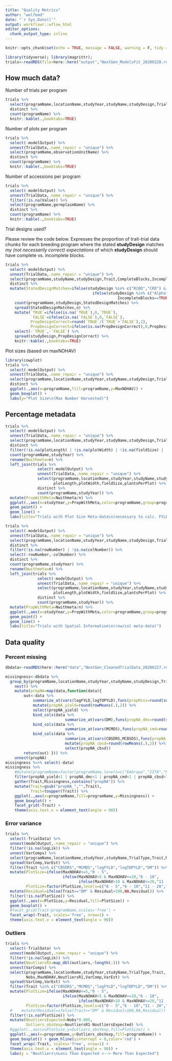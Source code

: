 ```yaml
---
title: "Quality Metrics"
author: "wolfemd"
date: "`r Sys.Date()`"
output: workflowr::wflow_html
editor_options:
  chunk_output_type: inline
---
```


```r
knitr::opts_chunk$set(echo = TRUE, message = FALSE, warning = F, tidy = T)
```

```r
library(tidyverse); library(magrittr);
trials<-readRDS(file=here::here("output","NextGen_ModelsFit_20200228.rds"))
```

## How much data?

Number of trials per program
```r
trials %>% 
  select(programName,locationName,studyYear,studyName,studyDesign,TrialType) %>% 
  distinct %>% 
  count(programName) %>% 
  knitr::kable(.,booktabs=TRUE)
```

Number of plots per program
```r
trials %>% 
  select(-modelOutput) %>% 
  unnest(TrialData,.name_repair = "unique") %>% 
  select(programName,observationUnitName) %>% 
  distinct %>% 
  count(programName) %>% 
  knitr::kable(.,booktabs=TRUE)
```

Number of accessions per program
```r
trials %>% 
  select(-modelOutput) %>% 
  unnest(TrialData,.name_repair = "unique") %>% 
  filter(!is.na(Value)) %>% 
  select(programName,germplasmName) %>% 
  distinct %>% 
  count(programName) %>%
  knitr::kable(.,booktabs=TRUE)
```

Trial designs used? 

Please review the code below. Expresses the proportion of trait-trial data chunks for each breeding program where the stated **studyDesign** matches _my (not necessarily correct) expectations_ of which **studyDesign** should have complete vs. incomplete blocks. 
```r
trials %>% 
  select(-modelOutput) %>% 
  unnest(TrialData,.name_repair = "unique") %>% 
  select(programName,studyName,studyDesign,Trait,CompleteBlocks,IncompleteBlocks) %>% 
  distinct %>% 
  mutate(StatedDesignMatches=ifelse(studyDesign %in% c("RCBD","CRD") & CompleteBlocks==TRUE,TRUE,
                                      ifelse(studyDesign %in% c("Alpha","Augmented") & 
                                                 IncompleteBlocks==TRUE,TRUE,FALSE))) %>%
    count(programName,studyDesign,StatedDesignMatches) %>% 
    spread(StatedDesignMatches,n) %>% 
    mutate(`TRUE`=ifelse(is.na(`TRUE`),0,`TRUE`),
           `FALSE`=ifelse(is.na(`FALSE`),0,`FALSE`),
           PropDesignCorrect=round(`TRUE`/(`TRUE`+`FALSE`),2),
           PropDesignCorrect=ifelse(is.na(PropDesignCorrect),0,PropDesignCorrect)) %>% 
    select(-`TRUE`,-`FALSE`) %>% 
    spread(studyDesign,PropDesignCorrect) %>% 
    knitr::kable(.,booktabs=TRUE)
```

Plot sizes (based on maxNOHAV)
```r
library(cowplot)
trials %>% 
  select(-modelOutput) %>% 
  unnest(TrialData,.name_repair = "unique") %>% 
  select(programName,locationName,studyYear,studyName,studyDesign,TrialType,MaxNOHAV) %>% 
  distinct %>% 
  ggplot(.,aes(x=programName,fill=programName,y=MaxNOHAV)) + 
  geom_boxplot() + 
  labs(y="Plot Size\n(Max Number Harvested)")
```

## Percentage metadata
```r
trials %>% 
  select(-modelOutput) %>% 
  unnest(TrialData,.name_repair = "unique") %>% 
  select(programName,locationName,studyYear,studyName,studyDesign,TrialType,plotLength,plotWidth,fieldSize,plantsPerPlot) %>% 
  distinct %>% 
  filter(!is.na(plotLength) | !is.na(plotWidth) | !is.na(fieldSize) | !is.na(plantsPerPlot)) %>% 
  count(programName,studyYear) %>% 
  rename(Nwithmeta=n) %>% 
  left_join(trials %>% 
              select(-modelOutput) %>% 
              unnest(TrialData,.name_repair = "unique") %>% 
              select(programName,locationName,studyYear,studyName,studyDesign,TrialType,
                     plotLength,plotWidth,fieldSize,plantsPerPlot) %>% 
              distinct %>% 
              count(programName,studyYear)) %>% 
  mutate(PropWithMeta=Nwithmeta/n) %>% 
  ggplot(.,aes(x=studyYear,y=PropWithMeta,color=programName,group=programName)) + 
  geom_point() + 
  geom_line() + 
  labs(title="Trials with Plot Size Meta-data\n(necessary to calc. FYLD)")
```

```r
trials %>% 
  select(-modelOutput) %>% 
  unnest(TrialData,.name_repair = "unique") %>% 
  select(programName,locationName,studyYear,studyName,studyDesign,TrialType,rowNumber,colNumber) %>% 
  distinct %>% 
  filter(!is.na(rowNumber) | !is.na(colNumber)) %>% 
  select(-rowNumber,-colNumber) %>% 
  distinct %>%  
  count(programName,studyYear) %>% 
  rename(Nwithmeta=n) %>% 
  left_join(trials %>% 
              select(-modelOutput) %>% 
              unnest(TrialData,.name_repair = "unique") %>% 
              select(programName,locationName,studyYear,studyName,studyDesign,TrialType,
                     plotLength,plotWidth,fieldSize,plantsPerPlot) %>% 
              distinct %>% 
              count(programName,studyYear)) %>% 
  mutate(PropWithMeta=Nwithmeta/n) %>% 
  ggplot(.,aes(x=studyYear,y=PropWithMeta,color=programName,group=programName)) + 
  geom_point() + 
  geom_line() + 
  labs(title="Trials with Spatial Information\n(row/col meta-data)")
```

## Data quality 

### Percent missing
```r
dbdata<-readRDS(here::here("data","NextGen_CleanedTrialData_20200227.rds"))

missingness<-dbdata %>% 
  group_by(programName,locationName,studyYear,studyName,studyDesign,TrialType) %>% 
    nest() %>% 
    mutate(propNA=map(data,function(data){
        out<-data %>%
            summarize_at(vars(logFYLD,logTOPYLD),funs(propMiss=round(sum(is.na(.))/length(.),2))) %>% 
            mutate(propNA_yield=round(rowMeans(.),2)) %>% 
            select(propNA_yield) %>% 
            bind_cols(data %>% 
                          summarize_at(vars(DM),funs(propNA_dmc=round(sum(is.na(.))/length(.),2)))) %>% 
            bind_cols(data %>% 
                          summarize_at(vars(MCMDS),funs(propNA_cmd=round(sum(is.na(.))/length(.),2)))) %>% 
            bind_cols(data %>% 
                          summarize_at(vars(CBSDRS,MCBSDS),funs(propNA_cbsd=round(sum(is.na(.))/length(.),2))) %>% 
                          mutate(propNA_cbsd=round(rowMeans(.),2)) %>% 
                          select(propNA_cbsd))
        return(out) })) %>% 
    unnest(propNA)
missingness %<>% select(-data) 
missingness %>% 
    #mutate(programName=factor(programName,levels=c("Embrapa","IITA","NRCRI","NaCRRI","TARI"))) %>% 
    filter(propNA_yield<1 | propNA_dmc<1 | propNA_cmd<1 | propNA_cbsd<1) %>% 
    gather(Trait,Missingness,contains("propNA")) %>% 
    mutate(Trait=gsub("propNA_","",Trait),
           Trait=toupper(Trait)) %>% 
    ggplot(.,aes(x=programName,fill=programName,y=Missingness)) + 
    geom_boxplot() + 
    facet_grid(~Trait) + 
    theme(axis.text.x = element_text(angle = 90))
```

### Error variance
```r
trials %>% 
  select(-TrialData) %>% 
  unnest(modelOutput,.name_repair = "unique") %>% 
  filter(!is.na(logLik)) %>% 
  unnest(VarComps) %>% 
  select(programName,locationName,studyYear,studyName,TrialType,Trait,MaxNOHAV,VarComp,VarEst) %>% 
  spread(VarComp,VarEst) %>% 
  filter(Trait %in% c("CBSDRS","MCMDS","logFYLD","logTOPYLD","DM")) %>% 
  mutate(PlotSize=ifelse(MaxNOHAV<=5,"0 - 5",
                         ifelse(MaxNOHAV>5 & MaxNOHAV<=10,"6 - 10",
                                ifelse(MaxNOHAV>10 & MaxNOHAV<=20,"11 - 20","20 - 40"))),
         PlotSize=factor(PlotSize,levels=c("0 - 5","6 - 10","11 - 20","20 - 40"))) %>% 
  mutate(Residual=ifelse(Trait=="DM" & Residual>100,NA,Residual)) %>%
  filter(!is.na(PlotSize)) %>% 
  ggplot(.,aes(x=PlotSize,y=Residual,fill=PlotSize)) + 
  geom_boxplot() + 
  #facet_grid(Trait~programName,scales='free') + 
  facet_wrap(~Trait, scales='free', nrow=1) + 
  theme(axis.text.x = element_text(angle = 90))
```

### Outliers
```r
trials %>% 
  select(-TrialData) %>% 
  unnest(modelOutput,.name_repair = "unique") %>% 
  filter(!is.na(logLik)) %>%  
  mutate(NoutliersR1=map_dbl(outliers,~length(.))) %>% 
  unnest(VarComps) %>% 
  select(programName,locationName,studyYear,studyName,TrialType,Trait,
         Nobs,MaxNOHAV,NoutliersR1,VarComp,VarEst) %>% 
  spread(VarComp,VarEst) %>% 
  filter(Trait %in% c("CBSDRS","MCMDS","logFYLD","logTOPYLD","DM")) %>% 
  mutate(PlotSize=ifelse(MaxNOHAV<=5,"0 - 5",
                         ifelse(MaxNOHAV>5 & MaxNOHAV<=10,"6 - 10",
                                ifelse(MaxNOHAV>10 & MaxNOHAV<=20,"11 - 20","20 - 40"))),
         PlotSize=factor(PlotSize,levels=c("0 - 5","6 - 10","11 - 20","20 - 40"))) %>% 
  #    mutate(Residual=ifelse(Trait=="DM" & Residual>100,NA,Residual)) %>%
  filter(!is.na(PlotSize)) %>% 
  mutate(NoutliersExpected=Nobs*0.005,
         Outliers_obsVexp=NoutliersR1-NoutliersExpected) %>%     
  #ggplot(.,aes(x=PlotSize,y=Outliers_obsVexp,fill=PlotSize)) + 
  ggplot(.,aes(x=programName,y=Outliers_obsVexp,fill=programName)) + 
  geom_boxplot() + geom_hline(yintercept = 0,color='red') + 
  facet_wrap(~Trait, scales='free', nrow=1) + 
  theme(axis.text.x = element_text(angle = 90)) + 
  labs(y = "Noutliers\nLess Than Expected <--> More Than Expected")
```
